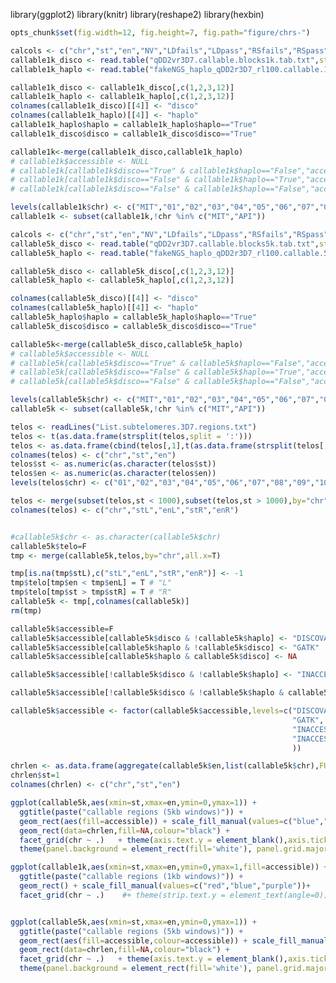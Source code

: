 library(ggplot2)
library(knitr)
library(reshape2)
library(hexbin)
```r
opts_chunk$set(fig.width=12, fig.height=7, fig.path="figure/chrs-")

``` 

```r
calcols <- c("chr","st","en","NV","LDfails","LDpass","RSfails","RSpass","df","dn","Dpass","multipass")
callable1k_disco <- read.table("qDD2vr3D7.callable.blocks1k.tab.txt",stringsAsFactors = T,sep='\t',header=F,col.names = calcols)
callable1k_haplo <- read.table("fakeNGS_haplo_qDD2r3D7_rl100.callable.1k.txt",stringsAsFactors = T,sep='\t',header=F,col.names = calcols)

callable1k_disco <- callable1k_disco[,c(1,2,3,12)]
callable1k_haplo <- callable1k_haplo[,c(1,2,3,12)]
colnames(callable1k_disco)[[4]] <- "disco"
colnames(callable1k_haplo)[[4]] <- "haplo"
callable1k_haplo$haplo = callable1k_haplo$haplo=="True"
callable1k_disco$disco = callable1k_disco$disco=="True"

callable1k<-merge(callable1k_disco,callable1k_haplo)
# callable1k$accessible <- NULL
# callable1k[callable1k$disco=="True" & callable1k$haplo=="False","accessible"] <- "DISCOVAR only"
# callable1k[callable1k$disco=="False" & callable1k$haplo=="True","accessible"] <- "haplo only"
# callable1k[callable1k$disco=="False" & callable1k$haplo=="False","accessible"] <- "inacessible"

levels(callable1k$chr) <- c("MIT","01","02","03","04","05","06","07","08","09","10","11","12","13","14","API")
callable1k <- subset(callable1k,!chr %in% c("MIT","API"))
```



```r
calcols <- c("chr","st","en","NV","LDfails","LDpass","RSfails","RSpass","df","dn","Dpass","multipass")
callable5k_disco <- read.table("qDD2vr3D7.callable.blocks5k.tab.txt",stringsAsFactors = T,sep='\t',header=F,col.names = calcols)
callable5k_haplo <- read.table("fakeNGS_haplo_qDD2r3D7_rl100.callable.5k.txt",stringsAsFactors = T,sep='\t',header=F,col.names = calcols)

callable5k_disco <- callable5k_disco[,c(1,2,3,12)]
callable5k_haplo <- callable5k_haplo[,c(1,2,3,12)]

colnames(callable5k_disco)[[4]] <- "disco"
colnames(callable5k_haplo)[[4]] <- "haplo"
callable5k_haplo$haplo = callable5k_haplo$haplo=="True"
callable5k_disco$disco = callable5k_disco$disco=="True"

callable5k<-merge(callable5k_disco,callable5k_haplo)
# callable5k$accessible <- NULL
# callable5k[callable5k$disco=="True" & callable5k$haplo=="False","accessible"] <- "DISCOVAR only"
# callable5k[callable5k$disco=="False" & callable5k$haplo=="True","accessible"] <- "haplo only"
# callable5k[callable5k$disco=="False" & callable5k$haplo=="False","accessible"] <- "inacessible"

levels(callable5k$chr) <- c("MIT","01","02","03","04","05","06","07","08","09","10","11","12","13","14","API")
callable5k <- subset(callable5k,!chr %in% c("MIT","API"))
```


```r
telos <- readLines("List.subtelomeres.3D7.regions.txt")
telos <- t(as.data.frame(strsplit(telos,split = ':')))
telos <- as.data.frame(cbind(telos[,1],t(as.data.frame(strsplit(telos[,2],split = '-')))))
colnames(telos) <- c("chr","st","en")
telos$st <- as.numeric(as.character(telos$st))
telos$en <- as.numeric(as.character(telos$en))
levels(telos$chr) <- c("01","02","03","04","05","06","07","08","09","10","11","12","13","14")

telos <- merge(subset(telos,st < 1000),subset(telos,st > 1000),by="chr")
colnames(telos) <- c("chr","stL","enL","stR","enR")


#callable5k$chr <- as.character(callable5k$chr)
callable5k$telo=F
tmp <- merge(callable5k,telos,by="chr",all.x=T)

tmp[is.na(tmp$stL),c("stL","enL","stR","enR")] <- -1
tmp$telo[tmp$en < tmp$enL] = T # "L"
tmp$telo[tmp$st > tmp$stR] = T # "R"
callable5k <- tmp[,colnames(callable5k)]
rm(tmp)
```

```r
callable5k$accessible=F
callable5k$accessible[callable5k$disco & !callable5k$haplo] <- "DISCOVAR"
callable5k$accessible[callable5k$haplo & !callable5k$disco] <- "GATK"
callable5k$accessible[callable5k$haplo & callable5k$disco] <- NA

callable5k$accessible[!callable5k$disco & !callable5k$haplo] <- "INACCESSIBLE"

callable5k$accessible[!callable5k$disco & !callable5k$haplo & callable5k$telo] <- "INACCESSIBLE (TELOMERE)"

callable5k$accessible <- factor(callable5k$accessible,levels=c("DISCOVAR",
                                                               "GATK",
                                                               "INACCESSIBLE",
                                                               "INACCESSIBLE (TELOMERE)"
                                                               ))
```

```r
chrlen <- as.data.frame(aggregate(callable5k$en,list(callable5k$chr),FUN=max))
chrlen$st=1
colnames(chrlen) <- c("chr","st","en")
```


```r

ggplot(callable5k,aes(xmin=st,xmax=en,ymin=0,ymax=1)) + 
  ggtitle(paste("callable regions (5kb windows)")) +
  geom_rect(aes(fill=accessible)) + scale_fill_manual(values=c("blue","orange","grey","#888888"))+
  geom_rect(data=chrlen,fill=NA,colour="black") + 
  facet_grid(chr ~ .)   + theme(axis.text.y = element_blank(),axis.ticks.y=element_blank(),legend.position="bottom") +
  theme(panel.background = element_rect(fill='white'), panel.grid.major = element_blank(), panel.grid.minor = element_blank())

ggplot(callable1k,aes(xmin=st,xmax=en,ymin=0,ymax=1,fill=accessible)) + 
  ggtitle(paste("callable regions (1kb windows)")) +
  geom_rect() + scale_fill_manual(values=c("red","blue","purple"))+
  facet_grid(chr ~ .)    #+ theme(strip.text.y = element_text(angle=0)) 



```


```r

ggplot(callable5k,aes(xmin=st,xmax=en,ymin=0,ymax=1)) + 
  ggtitle(paste("callable regions (5kb windows)")) +
  geom_rect(aes(fill=accessible,colour=accessible)) + scale_fill_manual(values=c("blue","orange","grey","#888888"))+ scale_colour_manual(values=c("blue","orange","grey","#888888"))+
  geom_rect(data=chrlen,fill=NA,colour="black") + 
  facet_grid(chr ~ .)   + theme(axis.text.y = element_blank(),axis.ticks.y=element_blank(),legend.position="bottom") +
  theme(panel.background = element_rect(fill='white'), panel.grid.major = element_blank(), panel.grid.minor = element_blank())

```
